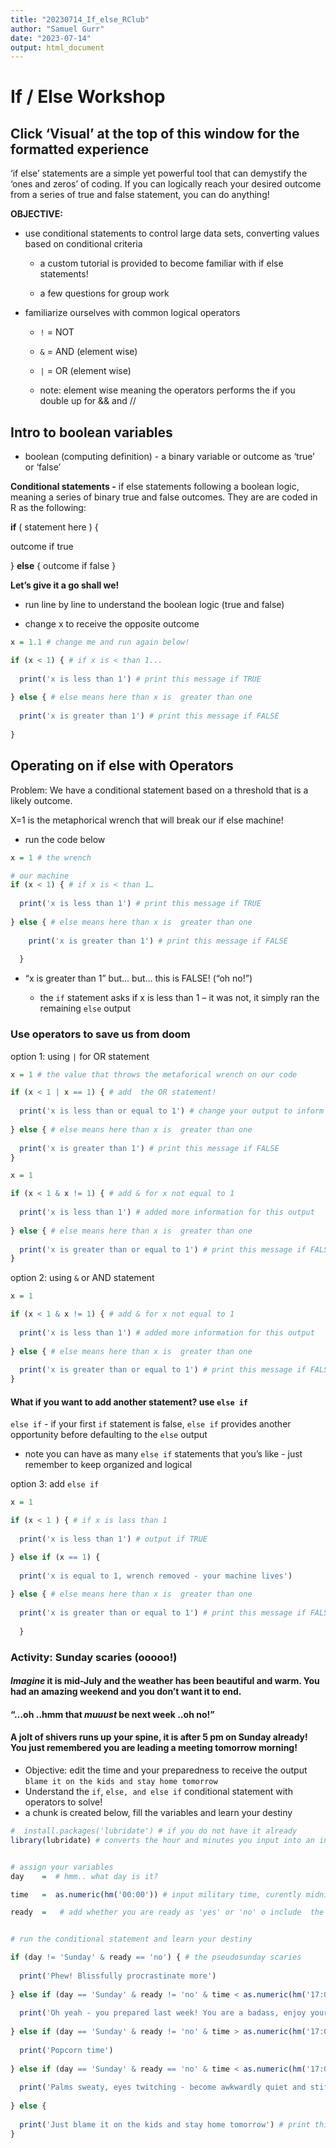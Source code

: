 ```yaml
---
title: "20230714_If_else_RClub"
author: "Samuel Gurr"
date: "2023-07-14"
output: html_document
---
```


# If / Else Workshop

## Click 'Visual' at the top of this window for the formatted experience 

'if else' statements are a simple yet powerful tool that can demystify the 'ones and zeros' of coding. If you can logically reach your desired outcome from a series of true and false statement, you can do anything!

**OBJECTIVE:**

-   use conditional statements to control large data sets, converting values based on conditional criteria

    -   a custom tutorial is provided to become familiar with if else statements!

    -   a few questions for group work

-   familiarize ourselves with common logical operators

    -   `!` = NOT

    -   `&` = AND (element wise)

    -   `|` = OR (element wise)

    -   note: element wise meaning the operators performs the if you double up for && and //

## Intro to boolean variables

-   boolean (computing definition) - a binary variable or outcome as 'true' or 'false'

**Conditional statements -** if else statements following a boolean logic, meaning a series of binary true and false outcomes. They are are coded in R as the following:

**if** ( statement here ) {

outcome if true

} **else** { outcome if false }

**Let's give it a go shall we!**

-   run line by line to understand the boolean logic (true and false)

-   change x to receive the opposite outcome

```r

x = 1.1 # change me and run again below! 

if (x < 1) { # if x is < than 1...
  
  print('x is less than 1') # print this message if TRUE 
  
} else { # else means here than x is  greater than one
  
  print('x is greater than 1') # print this message if FALSE 
  
}

```

## Operating on if else with Operators

Problem: We have a conditional statement based on a threshold that is a likely outcome.

X=1 is the metaphorical wrench that will break our if else machine!

-   run the code below

```r

x = 1 # the wrench

# our machine
if (x < 1) { # if x is < than 1…    
  
  print('x is less than 1') # print this message if TRUE    
  
} else { # else means here than x is  greater than one    
  
    print('x is greater than 1') # print this message if FALSE  
  
  }

```

-   "x is greater than 1" but... but... this is FALSE! ("oh no!")

    -   the `if` statement asks if x is less than 1 -- it was not, it simply ran the remaining `else` output

### Use operators to save us from doom

option 1: using `|` for OR statement

```r

x = 1 # the value that throws the metaforical wrench on our code 

if (x < 1 | x == 1) { # add  the OR statement!
  
  print('x is less than or equal to 1') # change your output to inform yourself
  
} else { # else means here than x is  greater than one
  
  print('x is greater than 1') # print this message if FALSE 
}

```

```r

x = 1 

if (x < 1 & x != 1) { # add & for x not equal to 1
  
  print('x is less than 1') # added more information for this output
  
} else { # else means here than x is  greater than one
  
  print('x is greater than or equal to 1') # print this message if FALSE 
}
```

option 2: using `&` or AND statement

```r

x = 1 

if (x < 1 & x != 1) { # add & for x not equal to 1
  
  print('x is less than 1') # added more information for this output
  
} else { # else means here than x is  greater than one
  
  print('x is greater than or equal to 1') # print this message if FALSE 
}
```

#### What if you want to add another statement? use `else if`

`else if` - if your first `if` statement is false, `else if` provides another opportunity before defaulting to the `else` output

-   note you can have as many `else if` statements that you's like - just remember to keep organized and logical

option 3: add `else if`

```r
x = 1   

if (x < 1 ) { # if x is lass than 1      
  
  print('x is less than 1') # output if TRUE 

} else if (x == 1) {
  
  print('x is equal to 1, wrench removed - your machine lives')
  
} else { # else means here than x is  greater than one     
    
  print('x is greater than or equal to 1') # print this message if FALSE  
  
  }
```

### Activity: Sunday scaries (ooooo!)

#### *Imagine* it is mid-July and the weather has been beautiful and warm. You had an amazing weekend and you don't want it to end.

#### "...oh ..hmm that *muuust* be next week ..oh no!"

#### A jolt of shivers runs up your spine, it is after 5 pm on Sunday already! You just remembered you are leading a meeting tomorrow morning!

-   Objective: edit the time and your preparedness to receive the output `blame it on the kids and stay home tomorrow`
-   Understand the `if`, `else, and else if` conditional statement with operators to solve!
-   a chunk is created below, fill the variables and learn your destiny

```r
#  install.packages('lubridate') # if you do not have it already
library(lubridate) # converts the hour and minutes you input into an integer, 


# assign your variables
day    =  # hmm.. what day is it?

time   =  as.numeric(hm('00:00')) # input military time, curently midnight 'hm' lubridate

ready  =   # add whether you are ready as 'yes' or 'no' o include  the quptes as a string


# run the conditional statement and learn your destiny 

if (day != 'Sunday' & ready == 'no') { # the pseudosunday scaries 
  
  print('Phew! Blissfully procrastinate more') 
  
} else if (day == 'Sunday' & ready != 'no' & time < as.numeric(hm('17:00'))) { # almost forgot that you are awesome
  
  print('Oh yeah - you prepared last week! You are a badass, enjoy your time in the sun.')
  
} else if (day == 'Sunday' & ready != 'no' & time > as.numeric(hm('17:00'))) {
  
  print('Popcorn time')
  
} else if (day == 'Sunday' & ready == 'no' & time < as.numeric(hm('17:00'))) {
  
  print('Palms sweaty, eyes twitching - become awkwardly quiet and stiff. You scramble to finish your wide-eyed goodbyes to your friends as you inch closer to the exit. The computer calls our to you, finish the task if your life depends on it.')
  
} else { 
  
  print('Just blame it on the kids and stay home tomorrow') # print this message if FALSE 
}
```

### 
